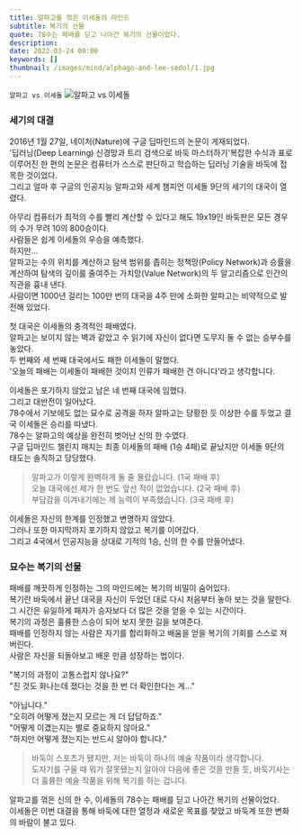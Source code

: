 ```yaml
---
title: 알파고를 꺾은 이세돌의 마인드
subtitle: 복기의 선물
quote: 78수는 패배를 딛고 나아간 복기의 선물이었다.
description: 
date: 2022-03-24 09:00
keywords: []
thumbnail: /images/mind/alphago-and-lee-sedol/1.jpg
---
```


`알파고 vs 이세돌`
![알파고 vs 이세돌](/images/mind/alphago-and-lee-sedol/1.jpg)

### 세기의 대결

2016년 1월 27일, 네이처(Nature)에 구글 딥마인드의 논문이 게재되었다.  
'딥러닝(Deep Learning) 신경망과 트리 검색으로 바둑 마스터하기'복잡한 수식과 표로 이루어진 한 편의 논문은 컴퓨터가 스스로 판단하고 학습하는 딥러닝 기술을 바둑에 접목한 것이었다.  
그리고 얼마 후 구글의 인공지능 알파고와 세계 챔피언 이세돌 9단의 세기의 대국이 열렸다.

아무리 컴퓨터가 최적의 수를 빨리 계산할 수 있다고 해도 19x19인 바둑판은 모든 경우의 수가 무려 10의 800승이다.  
사람들은 쉽게 이세돌의 우승을 예측했다.  
하지만...  
알파고는 수의 위치를 계산하고 탐색 범위를 좁히는 정책망(Policy Network)과 승률을 계산하여 탐색의 깊이를 줄여주는 가치망(Value Network)의 두 알고리즘으로 인간의 직관을 흉내 낸다.  
사람이면 1000년 걸리는 100만 번의 대국을 4주 만에 소화한 알파고는 비약적으로 발전해 있었다.

첫 대국은 이세돌의 충격적인 패배였다.  
알파고는 보이지 않는 벽과 같았고 수 읽기에 자신이 없다면 도무지 둘 수 없는 승부수를 놓았다.  
두 번째와 세 번째 대국에서도 패한 이세돌이 말했다.  
'오늘의 패배는 이세돌이 패배한 것이지 인류가 패배한 건 아니다'라고 생각합니다.

이세돌은 포기하지 않았고 남은 네 번째 대국에 임했다.  
그리고 대반전이 일어났다.  
78수에서 기보에도 없는 묘수로 공격을 하자 알파고는 당황한 듯 이상한 수를 두었고 결국 이세돌은 승리를 따냈다.  
78수는 알파고의 예상을 완전히 벗어난 신의 한 수였다.  
구글 딥마인드 챌린지 매치는 최종 이세돌의 패배 (1승 4패)로 끝났지만 이세돌 9단의 태도는 솔직하고 당당했다.

> 알파고가 이렇게 완벽하게 둘 줄 몰랐습니다. (1국 패배 후)  
> 오늘 대국에선 제가 한 번도 앞선 적이 없었습니다. (2국 패배 후)  
> 부담감을 이겨내기에는 제 능력이 부족했습니다. (3국 패배 후)

이세돌은 자신의 한계를 인정했고 변명하지 않았다.  
그러나 또한 마지막까지 포기하지 않았고 복기를 이어갔다.  
그리고 4국에서 인공지능을 상대로 기적의 1승, 신의 한 수를 만들어냈다.

### 묘수는 복기의 선물

패배를 깨끗하게 인정하는 그의 마인드에는 복기의 비밀이 숨어있다.  
복기란 바둑에서 끝난 대국을 자신이 두었던 대로 다시 처음부터 놓아 보는 것을 말한다.  
그 시간은 유일하게 패자가 승자보다 더 많은 것을 얻을 수 있는 시간이다.  
복기의 과정은 훌륭한 스승이 되어 보지 못한 길을 보여준다.  
패배를 인정하지 않는 사람은 자기를 합리화하고 배움을 얻을 복기의 기회를 스스로 져버린다.  
사람은 자신을 되돌아보고 배운 만큼 성장하는 법이다.

"복기의 과정이 고통스럽지 않나요?"  
"진 것도 화나는데 졌다는 것을 한 번 더 확인한다는 게..."

"아닙니다."  
"오히려 어떻게 졌는지 모르는 게 더 답답하죠."  
"어떻게 이겼는지는 별로 중요하지 않아요."  
"하지만 어떻게 졌는지는 반드시 알아야 합니다."

> 바둑이 스포츠가 됐지만, 저는 바둑이 하나의 예술 작품이라 생각합니다.  
> 도자기를 구울 때 뭐가 잘못됐는지 알아야 다음에 좋은 것을 만들 듯, 바둑기사는 더 훌륭한 예술 작품을 위해 복기를 하는 겁니다.

알파고를 꺾은 신의 한 수, 이세돌의 78수는 패배를 딛고 나아간 복기의 선물이었다.  
이세돌은 이번 대결을 통해 바둑에 대한 열정과 새로운 목표를 찾았고 바둑계 또한 변화의 바람이 불고 있다.